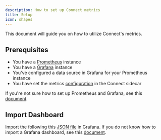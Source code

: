 ```yaml
---
description: How to set up Connect metrics
title: Setup
icon: shapes
---
```


This document will guide you on how to utilize Connect's metrics.

## Prerequisites
- You have a [Prometheus](https://prometheus.io/) instance
- You have a [Grafana](https://grafana.com/) instance
- You've configured a data source in Grafana for your Prometheus instance
- You have set the metrics [configuration](/validators/configuration#env-vars) in the Connect sidecar

If you're not sure how to set up Prometheus and Grafana, see this [document](https://grafana.com/docs/grafana/latest/getting-started/get-started-grafana-prometheus/).

## Import Dashboard

Import the following this [JSON file](https://github.com/skip-mev/slinky/blob/main/grafana/provisioning/dashboards/side-car-dashboard.json) in Grafana. If you do not know how to import a Grafana dashboard, see this [document](https://grafana.com/docs/grafana/latest/dashboards/build-dashboards/import-dashboards/).

